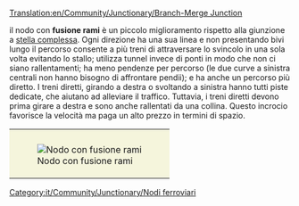 [[Translation:en/Community/Junctionary/Branch-Merge Junction]]

{{it/Community/Junctionary/Nodi ferroviari}}
{{it/Community/Junctionary/Requisiti nodo|Costoso|4|1|0|1|1|1|0|1|0|0|0||I treni guasti influenzano solo una traccia.|
* Può gestire un numero elevato di treni contemporaneamente.
* Curve molto strette che potrebbero influenzare la velocità.
* Area: 19x19
}}
il nodo con '''fusione rami''' è un piccolo miglioramento rispetto alla giunzione a  [[it/Community/Junctionary/Stella complessa|stella complessa]]. Ogni direzione ha una sua linea e non presentando bivi lungo il percorso consente a più treni di attraversare lo svincolo in una sola volta evitando lo stallo; utilizza tunnel invece di ponti in modo che non ci siano rallentamenti; ha meno pendenze per percorso (le due curve a sinistra centrali non hanno bisogno di affrontare pendii); e ha anche un percorso più diretto. I treni diretti, girando a destra o svoltando a sinistra hanno tutti piste dedicate, che aiutano ad alleviare il traffico. Tuttavia, i treni diretti devono prima girare a destra e sono anche rallentati da una collina.
Questo incrocio favorisce la velocità ma paga un alto prezzo in termini di spazio.

{|style="border: 0px; margin: 20px auto;"
|style="padding: 10px 10px 5px; 10px; background-color: #F5F5DC;"|[[File:en/Community/Junctionary/Branch-Merge Junction.png|center|frame|Nodo con fusione rami]]
|}

[[Category:it/Community/Junctionary/Nodi ferroviari]]